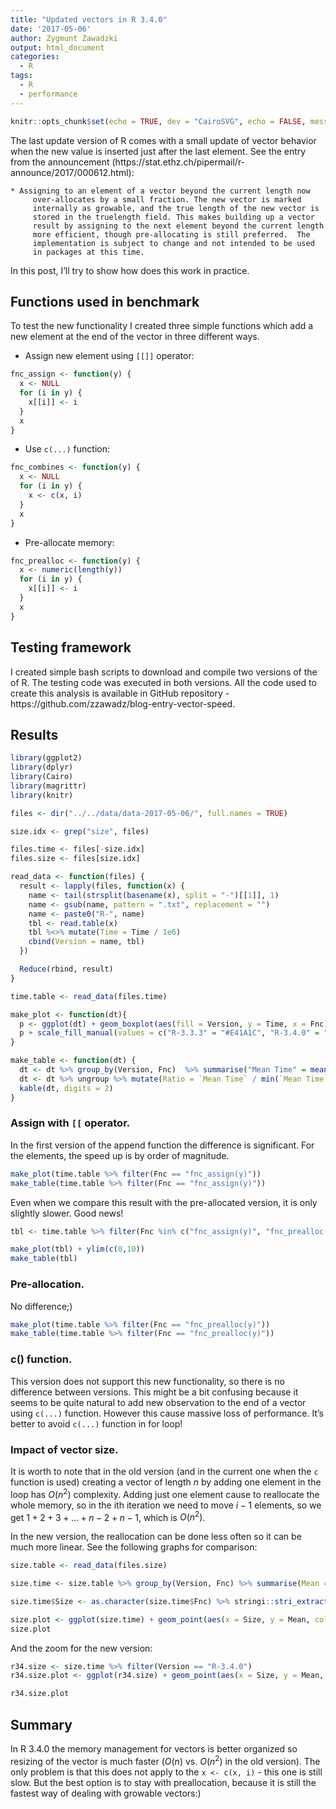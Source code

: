 ```yaml
---
title: "Updated vectors in R 3.4.0"
date: '2017-05-06'
author: Zygmunt Zawadzki
output: html_document
categories: 
  - R
tags:
  - R
  - performance
---
```


```r
knitr::opts_chunk$set(echo = TRUE, dev = "CairoSVG", echo = FALSE, message = FALSE, warning = FALSE, fig.width = 6, fig.height = 4)
```

The last update version of R comes with a small update of vector behavior when the new value is inserted just after the last element. See the entry from the announcement (https://stat.ethz.ch/pipermail/r-announce/2017/000612.html):

```
* Assigning to an element of a vector beyond the current length now
     over-allocates by a small fraction. The new vector is marked
     internally as growable, and the true length of the new vector is
     stored in the truelength field. This makes building up a vector
     result by assigning to the next element beyond the current length
     more efficient, though pre-allocating is still preferred.  The
     implementation is subject to change and not intended to be used
     in packages at this time.
```

In this post, I'll try to show how does this work in practice.

## Functions used in benchmark

To test the new functionality I created three simple functions which add a new element at the end of the vector in three different ways.

- Assign new element using `[[]]` operator:

```r

fnc_assign <- function(y) {
  x <- NULL
  for (i in y) {
    x[[i]] <- i
  }
  x
}
```

- Use `c(...)` function:

```r
fnc_combines <- function(y) {
  x <- NULL
  for (i in y) {
    x <- c(x, i)
  }
  x
}
```

- Pre-allocate memory:

```r
fnc_prealloc <- function(y) {
  x <- numeric(length(y))
  for (i in y) {
    x[[i]] <- i
  }
  x
}
```

## Testing framework

I created simple bash scripts to download and compile two versions of the of R. The testing code was executed in both versions. All the code used to create this analysis is available in GitHub repository - https://github.com/zzawadz/blog-entry-vector-speed.

## Results


```r
library(ggplot2)
library(dplyr)
library(Cairo)
library(magrittr)
library(knitr)

files <- dir("../../data/data-2017-05-06/", full.names = TRUE)

size.idx <- grep("size", files)

files.time <- files[-size.idx]
files.size <- files[size.idx]

read_data <- function(files) {
  result <- lapply(files, function(x) {
    name <- tail(strsplit(basename(x), split = "-")[[1]], 1)
    name <- gsub(name, pattern = ".txt", replacement = "")
    name <- paste0("R-", name)
    tbl <- read.table(x)
    tbl %<>% mutate(Time = Time / 1e6)
    cbind(Version = name, tbl)
  })

  Reduce(rbind, result)
}
```

```r
time.table <- read_data(files.time)

make_plot <- function(dt){
  p <- ggplot(dt) + geom_boxplot(aes(fill = Version, y = Time, x = Fnc))
  p + scale_fill_manual(values = c("R-3.3.3" = "#E41A1C", "R-3.4.0" = "#377EB8"))
}

make_table <- function(dt) {
  dt <- dt %>% group_by(Version, Fnc)  %>% summarise("Mean Time" = mean(Time))
  dt <- dt %>% ungroup %>% mutate(Ratio = `Mean Time` / min(`Mean Time`))
  kable(dt, digits = 2)
}


```

### Assign with `[[` operator.

In the first version of the append function the difference is significant. For the elements, the speed up is by order of magnitude. 

```r
make_plot(time.table %>% filter(Fnc == "fnc_assign(y)"))
make_table(time.table %>% filter(Fnc == "fnc_assign(y)"))
```

Even when we compare this result with the pre-allocated version, it is only slightly slower. Good news!

```r
tbl <- time.table %>% filter(Fnc %in% c("fnc_assign(y)", "fnc_prealloc(y)"), Version == "R-3.4.0")

make_plot(tbl) + ylim(c(0,10))
make_table(tbl)
```



### Pre-allocation.

No difference;)

```r
make_plot(time.table %>% filter(Fnc == "fnc_prealloc(y)"))
make_table(time.table %>% filter(Fnc == "fnc_prealloc(y)"))
```

### c() function.

This version does not support this new functionality, so there is no difference between versions. This might be a bit confusing because it seems to be quite natural to add new observation to the end of a vector using `c(...)` function. However this cause massive loss of performance. It's better to avoid `c(...)` function in for loop!


### Impact of vector size.

It is worth to note that in the old version (and in the current one when the `c` function is used) creating a vector of length $n$ by adding one element in the loop has $O(n^2)$ complexity. Adding just one element cause to reallocate the whole memory, so in the ith iteration we need to move $i-1$ elements, so we get $1 + 2 + 3 + ... + n - 2 + n - 1$, which is $O(n^2)$.

In the new version, the reallocation can be done less often so it can be much more linear. See the following graphs for comparison:

```r
size.table <- read_data(files.size)

size.time <- size.table %>% group_by(Version, Fnc) %>% summarise(Mean = mean(Time))

size.time$Size <- as.character(size.time$Fnc) %>% stringi::stri_extract_all_regex("[0-9]+", simplify = TRUE) %>% as.numeric()

size.plot <- ggplot(size.time) + geom_point(aes(x = Size, y = Mean, color = Version), size = 3) + xlab("Vector size") + ylab("Time in miliseconds") + theme_bw(16) + scale_color_manual(values = c("R-3.3.3" = "#E41A1C", "R-3.4.0" = "#377EB8"))
size.plot
```

And the zoom for the new version:

```r
r34.size <- size.time %>% filter(Version == "R-3.4.0")
r34.size.plot <- ggplot(r34.size) + geom_point(aes(x = Size, y = Mean, color = Version), size = 3) + xlab("Vector size") + ylab("Time in miliseconds") + theme_bw(16)+ scale_color_manual(values = c("R-3.3.3" = "#E41A1C", "R-3.4.0" = "#377EB8"))

r34.size.plot
```

## Summary

In R 3.4.0 the memory management for vectors is better organized so resizing of the vector is much faster ($O(n)$ vs. $O(n^2)$ in the old version). The only problem is that this does not apply to the `x <- c(x, i)` - this one is still slow. But the best option is to stay with preallocation, because it is still the fastest way of dealing with growable vectors:)
